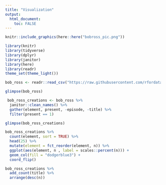 ```yaml
---
title: "Visualization"
output: 
  html_document:
    toc: FALSE
---
```



```r
knitr::include_graphics(here::here("bobross_pic.png"))
```

```r
library(knitr)
library(tidyverse)
library(dplyr)
library(janitor)
library(here)
library(readr)
theme_set(theme_light())

```

```r
bob_ross <- readr::read_csv("https://raw.githubusercontent.com/rfordatascience/tidytuesday/master/data/2019/2019-08-06/bob-ross.csv")
```


```r
glimpse(bob_ross)
```

```r
 bob_ross_creations <- bob_ross %>%
  janitor::clean_names() %>%
  gather(element, present, -episode, -title) %>%
  filter(present == 1)
```

```r
glimpse(bob_ross_creations)
```

```r
bob_ross_creations %>%
  count(element, sort = TRUE) %>%
  head(25) %>%
  mutate(element = fct_reorder(element, n)) %>%
  ggplot(aes(element, n , label = scales::percent(n))) +
  geom_col(fill = "dodgerblue3") +
  coord_flip()
```

```r
bob_ross_creations %>%
  add_count(title) %>%
  arrange(desc(n))
```



